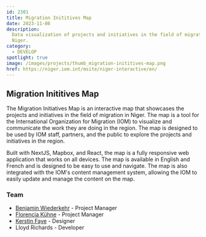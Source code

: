 ```yaml
---
id: 2301
title: Migration Inititives Map
date: 2023-11-06
description:
  Data visualization of projects and initiatives in the field of migration in
  Niger.
category:
  - DEVELOP
spotlight: true
image: /images/projects/thumb_migration-inititives-map.png
href: https://niger.iom.int/msite/niger-interactive/en/
---
```


## Migration Inititives Map

The Migration Initiatives Map is an interactive map that showcases the projects
and initiatives in the field of migration in Niger. The map is a tool for the
International Organization for Migration (IOM) to visualize and communicate the
work they are doing in the region. The map is designed to be used by IOM staff,
partners, and the public to explore the projects and initiatives in the region.

Built with NextJS, Mapbox, and React, the map is a fully responsive web
application that works on all devices. The map is available in English and
French and is designed to be easy to use and navigate. The map is also
integrated with the IOM's content management system, allowing the IOM to easily
update and manage the content on the map.

### Team

- [Benjamin Wiederkehr](https://www.linkedin.com/in/benjaminwiederkehr/) -
  Project Manager
- [Florencia Kühne](https://www.linkedin.com/in/florencia-kuehne/) - Project
  Manager
- [Kerstin Faye](https://www.linkedin.com/in/kerstin-faye-417626b6/) - Designer
- Lloyd Richards - Developer
